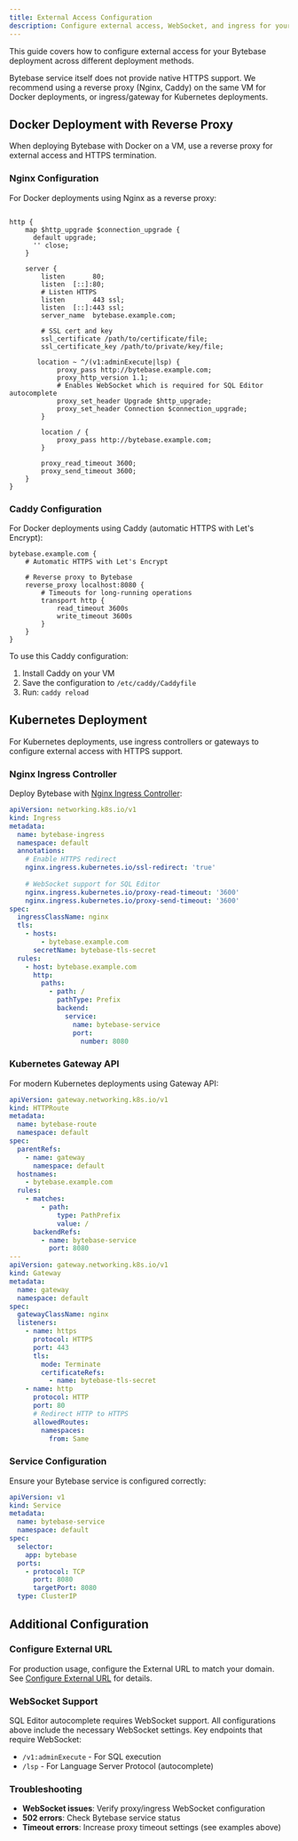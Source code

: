 ```yaml
---
title: External Access Configuration
description: Configure external access, WebSocket, and ingress for your Bytebase deployment
---
```


This guide covers how to configure external access for your Bytebase deployment across different deployment methods.

<Note>
Bytebase service itself does not provide native HTTPS support. We recommend using a reverse proxy (Nginx, Caddy) on the same VM for Docker deployments, or ingress/gateway for Kubernetes deployments.
</Note>

## Docker Deployment with Reverse Proxy

When deploying Bytebase with Docker on a VM, use a reverse proxy for external access and HTTPS termination.

### Nginx Configuration

For Docker deployments using Nginx as a reverse proxy:

```nginx

http {
    map $http_upgrade $connection_upgrade {
      default upgrade;
      '' close;
    }

    server {
        listen       80;
        listen  [::]:80;
        # Listen HTTPS
        listen       443 ssl;
        listen  [::]:443 ssl;
        server_name  bytebase.example.com;

        # SSL cert and key
        ssl_certificate /path/to/certificate/file;
        ssl_certificate_key /path/to/private/key/file;

       location ~ ^/(v1:adminExecute|lsp) {
            proxy_pass http://bytebase.example.com;
            proxy_http_version 1.1;
            # Enables WebSocket which is required for SQL Editor autocomplete
            proxy_set_header Upgrade $http_upgrade;
            proxy_set_header Connection $connection_upgrade;
        }

        location / {
            proxy_pass http://bytebase.example.com;
        }

        proxy_read_timeout 3600;
        proxy_send_timeout 3600;
    }
}
```

### Caddy Configuration

For Docker deployments using Caddy (automatic HTTPS with Let's Encrypt):

```caddy
bytebase.example.com {
    # Automatic HTTPS with Let's Encrypt
    
    # Reverse proxy to Bytebase
    reverse_proxy localhost:8080 {
        # Timeouts for long-running operations
        transport http {
            read_timeout 3600s
            write_timeout 3600s
        }
    }
}
```

To use this Caddy configuration:
1. Install Caddy on your VM
2. Save the configuration to `/etc/caddy/Caddyfile`
3. Run: `caddy reload`

## Kubernetes Deployment

For Kubernetes deployments, use ingress controllers or gateways to configure external access with HTTPS support.

### Nginx Ingress Controller

Deploy Bytebase with [Nginx Ingress Controller](https://kubernetes.github.io/ingress-nginx/deploy/):

```yaml
apiVersion: networking.k8s.io/v1
kind: Ingress
metadata:
  name: bytebase-ingress
  namespace: default
  annotations:
    # Enable HTTPS redirect
    nginx.ingress.kubernetes.io/ssl-redirect: 'true'
    
    # WebSocket support for SQL Editor
    nginx.ingress.kubernetes.io/proxy-read-timeout: '3600'
    nginx.ingress.kubernetes.io/proxy-send-timeout: '3600'
spec:
  ingressClassName: nginx
  tls:
    - hosts:
        - bytebase.example.com
      secretName: bytebase-tls-secret
  rules:
    - host: bytebase.example.com
      http:
        paths:
          - path: /
            pathType: Prefix
            backend:
              service:
                name: bytebase-service
                port:
                  number: 8080
```

### Kubernetes Gateway API

For modern Kubernetes deployments using Gateway API:

```yaml
apiVersion: gateway.networking.k8s.io/v1
kind: HTTPRoute
metadata:
  name: bytebase-route
  namespace: default
spec:
  parentRefs:
    - name: gateway
      namespace: default
  hostnames:
    - bytebase.example.com
  rules:
    - matches:
        - path:
            type: PathPrefix
            value: /
      backendRefs:
        - name: bytebase-service
          port: 8080
---
apiVersion: gateway.networking.k8s.io/v1
kind: Gateway
metadata:
  name: gateway
  namespace: default
spec:
  gatewayClassName: nginx
  listeners:
    - name: https
      protocol: HTTPS
      port: 443
      tls:
        mode: Terminate
        certificateRefs:
          - name: bytebase-tls-secret
    - name: http
      protocol: HTTP
      port: 80
      # Redirect HTTP to HTTPS
      allowedRoutes:
        namespaces:
          from: Same
```

### Service Configuration

Ensure your Bytebase service is configured correctly:

```yaml
apiVersion: v1
kind: Service
metadata:
  name: bytebase-service
  namespace: default
spec:
  selector:
    app: bytebase
  ports:
    - protocol: TCP
      port: 8080
      targetPort: 8080
  type: ClusterIP
```

## Additional Configuration

### Configure External URL

For production usage, configure the External URL to match your domain. See [Configure External URL](/get-started/install/external-url) for details.

### WebSocket Support

SQL Editor autocomplete requires WebSocket support. All configurations above include the necessary WebSocket settings. Key endpoints that require WebSocket:
- `/v1:adminExecute` - For SQL execution
- `/lsp` - For Language Server Protocol (autocomplete)

### Troubleshooting

- **WebSocket issues**: Verify proxy/ingress WebSocket configuration
- **502 errors**: Check Bytebase service status
- **Timeout errors**: Increase proxy timeout settings (see examples above)